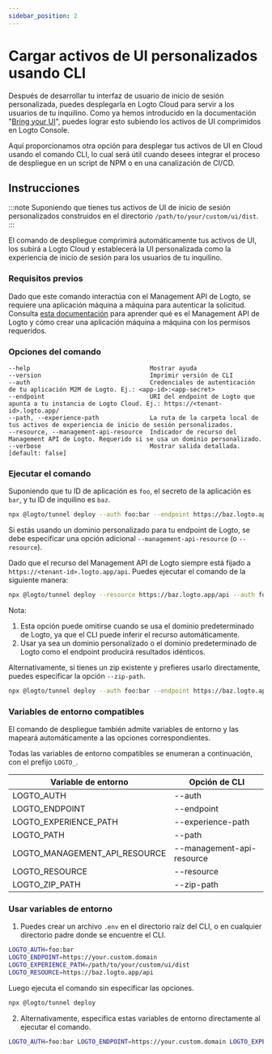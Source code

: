 ```yaml
---
sidebar_position: 2
---
```


# Cargar activos de UI personalizados usando CLI

Después de desarrollar tu interfaz de usuario de inicio de sesión personalizada, puedes desplegarla en Logto Cloud para servir a los usuarios de tu inquilino. Como ya hemos introducido en la documentación "[Bring your UI](/customization/bring-your-ui/)", puedes lograr esto subiendo los activos de UI comprimidos en Logto Console.

Aquí proporcionamos otra opción para desplegar tus activos de UI en Cloud usando el comando CLI, lo cual será útil cuando desees integrar el proceso de despliegue en un script de NPM o en una canalización de CI/CD.

## Instrucciones

:::note
Suponiendo que tienes tus activos de UI de inicio de sesión personalizados construidos en el directorio `/path/to/your/custom/ui/dist`.
:::

El comando de despliegue comprimirá automáticamente tus activos de UI, los subirá a Logto Cloud y establecerá la UI personalizada como la experiencia de inicio de sesión para los usuarios de tu inquilino.

### Requisitos previos

Dado que este comando interactúa con el Management API de Logto, se requiere una aplicación máquina a máquina para autenticar la solicitud. Consulta [esta documentación](/integrate-logto/interact-with-management-api/) para aprender qué es el Management API de Logto y cómo crear una aplicación máquina a máquina con los permisos requeridos.

### Opciones del comando

```
--help                                 Mostrar ayuda
--version                              Imprimir versión de CLI
--auth                                 Credenciales de autenticación de tu aplicación M2M de Logto. Ej.: <app-id>:<app-secret>
--endpoint                             URI del endpoint de Logto que apunta a tu instancia de Logto Cloud. Ej.: https://<tenant-id>.logto.app/
--path, --experience-path              La ruta de la carpeta local de tus activos de experiencia de inicio de sesión personalizados.
--resource, --management-api-resource  Indicador de recurso del Management API de Logto. Requerido si se usa un dominio personalizado.
--verbose                              Mostrar salida detallada. [default: false]
```

### Ejecutar el comando

Suponiendo que tu ID de aplicación es `foo`, el secreto de la aplicación es `bar`, y tu ID de inquilino es `baz`.

```bash
npx @logto/tunnel deploy --auth foo:bar --endpoint https://baz.logto.app --experience-path /path/to/your/custom/ui/dist
```

Si estás usando un dominio personalizado para tu endpoint de Logto, se debe especificar una opción adicional `--management-api-resource` (o `--resource`).

Dado que el recurso del Management API de Logto siempre está fijado a `https://<tenant-id>.logto.app/api`. Puedes ejecutar el comando de la siguiente manera:

```bash
npx @logto/tunnel deploy --resource https://baz.logto.app/api --auth foo:bar --endpoint https://your.custom.domain --experience-path /path/to/your/custom/ui/dist
```

Nota:

1. Esta opción puede omitirse cuando se usa el dominio predeterminado de Logto, ya que el CLI puede inferir el recurso automáticamente.
2. Usar ya sea un dominio personalizado o el dominio predeterminado de Logto como el endpoint producirá resultados idénticos.

Alternativamente, si tienes un zip existente y prefieres usarlo directamente, puedes especificar la opción `--zip-path`.

```bash
npx @logto/tunnel deploy --auth foo:bar --endpoint https://baz.logto.app --zip-path /path/to/your/custom/ui/dist.zip
```

### Variables de entorno compatibles

El comando de despliegue también admite variables de entorno y las mapeará automáticamente a las opciones correspondientes.

Todas las variables de entorno compatibles se enumeran a continuación, con el prefijo `LOGTO_`.

| Variable de entorno           | Opción de CLI             |
| ----------------------------- | ------------------------- |
| LOGTO_AUTH                    | --auth                    |
| LOGTO_ENDPOINT                | --endpoint                |
| LOGTO_EXPERIENCE_PATH         | --experience-path         |
| LOGTO_PATH                    | --path                    |
| LOGTO_MANAGEMENT_API_RESOURCE | --management-api-resource |
| LOGTO_RESOURCE                | --resource                |
| LOGTO_ZIP_PATH                | --zip-path                |

### Usar variables de entorno

1. Puedes crear un archivo `.env` en el directorio raíz del CLI, o en cualquier directorio padre donde se encuentre el CLI.

```bash title=".env"
LOGTO_AUTH=foo:bar
LOGTO_ENDPOINT=https://your.custom.domain
LOGTO_EXPERIENCE_PATH=/path/to/your/custom/ui/dist
LOGTO_RESOURCE=https://baz.logto.app/api
```

Luego ejecuta el comando sin especificar las opciones.

```bash
npx @logto/tunnel deploy
```

2. Alternativamente, especifica estas variables de entorno directamente al ejecutar el comando.

```bash
LOGTO_AUTH=foo:bar LOGTO_ENDPOINT=https://your.custom.domain LOGTO_EXPERIENCE_PATH=/path/to/your/custom/ui/dist LOGTO_RESOURCE=https://baz.logto.app/api npx @logto/tunnel deploy
```
